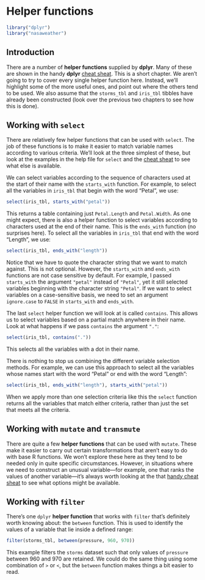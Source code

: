 # Helper functions

```r
library("dplyr")
library("nasaweather")

```


## Introduction 

There are a number of __helper functions__ supplied by **dplyr**. Many of these are shown in the handy **dplyr** [cheat sheat](http://www.rstudio.com/resources/cheatsheets/). This is a short chapter. We aren't going to try to cover every single helper function here. Instead, we'll highlight some of the more useful ones, and point out where the others tend to be used. We also assume that the `storms_tbl` and `iris_tbl` tibbles have already been constructed (look over the previous two chapters to see how this is done).

## Working with `select`

There are relatively few helper functions that can be used with `select`. The job of these functions is to make it easier to match variable names according to various criteria. We'll look at the three simplest of these, but look at the examples in the help file for `select` and the [cheat sheat](http://www.rstudio.com/resources/cheatsheets/) to see what else is available.

We can select variables according to the sequence of characters used at the start of their name with the `starts_with` function. For example, to select all the variables in `iris_tbl` that begin with the word "Petal", we use:
```r
select(iris_tbl, starts_with("petal"))
```
This returns a table containing just `Petal.Length` and `Petal.Width`. As one might expect, there is also a helper function to select variables according to characters used at the end of their name. This is the `ends_with` function (no surprises here). To select all the variables in `iris_tbl` that end with the word "Length", we use:
```r
select(iris_tbl, ends_with("length"))
```

Notice that we have to quote the character string that we want to match against. This is not optional. However, the `starts_with` and `ends_with` functions are not case sensitive by default. For example, I passed `starts_with` the argument `"petal"` instead of `"Petal"`, yet it still selected variables beginning with the character string `"Petal"`. If we want to select variables on a case-sensitive basis, we need to set an argument `ignore.case` to `FALSE` in `starts_with` and `ends_with`.

The last `select` helper function we will look at is called `contains`. This allows us to select variables based on a partial match anywhere in their name. Look at what happens if we pass `contains` the argument `"."`:
```r
select(iris_tbl, contains("."))
```
This selects all the variables with a dot in their name. 

There is nothing to stop us combining the different variable selection methods. For example, we can use this approach to select all the variables whose names start with the word "Petal" or end with the word "Length":
```r
select(iris_tbl, ends_with("length"), starts_with("petal"))
```
When we apply more than one selection criteria like this the `select` function returns all the variables that match either criteria, rather than just the set that meets all the criteria.

## Working with `mutate` and `transmute`

There are quite a few __helper functions__ that can be used with `mutate`. These make it easier to carry out certain transformations that aren't easy to do with base R functions. We won't explore these here as they tend to be needed only in quite specific circumstances. However, in situations where we need to construct an unusual variable---for example, one that ranks the values of another variable---it's always worth looking at the that [handy cheat sheat](http://www.rstudio.com/resources/cheatsheets/) to see what options might be available.

## Working with `filter`

There's one `dplyr` __helper function__ that works with `filter` that's definitely worth knowing about: the `between` function. This is used to identify the values of a variable that lie inside a defined range:
```r
filter(storms_tbl, between(pressure, 960, 970))
```
This example filters the `storms` dataset such that only values of `pressure` between 960 and 970 are retained. We could do the same thing using some combination of `>` or `<`, but the `between` function makes things a bit easier to read.



